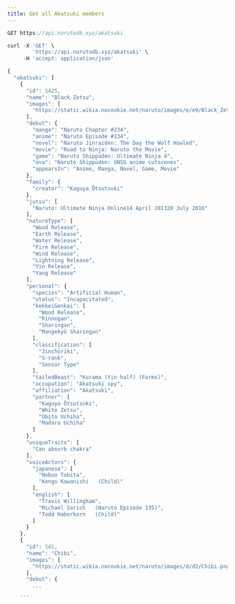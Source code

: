 ```yaml
---
title: Get all Akatsuki members
---
```


```js
GET https://api.narutodb.xyz/akatsuki
```

```js
curl -X 'GET' \
        'https://api.narutodb.xyz/akatsuki' \
     -H 'accept: application/json'
```

````js
{
  "akatsuki": [
    {
      "id": 1425,
      "name": "Black Zetsu",
      "images": [
        "https://static.wikia.nocookie.net/naruto/images/e/e9/Black_Zetsu.png/revision/latest/scale-to-width-down/300?cb=20220215005248"
      ],
      "debut": {
        "manga": "Naruto Chapter #234",
        "anime": "Naruto Episode #134",
        "novel": "Naruto Jinraiden: The Day the Wolf Howled",
        "movie": "Road to Ninja: Naruto the Movie",
        "game": "Naruto Shippūden: Ultimate Ninja 4",
        "ova": "Naruto Shippūden: UNSG anime cutscenes",
        "appearsIn": "Anime, Manga, Novel, Game, Movie"
      },
      "family": {
        "creator": "Kaguya Ōtsutsuki"
      },
      "jutsu": [
        "Naruto: Ultimate Ninja Online14 April 201320 July 2016"
      ],
      "natureType": [
        "Wood Release",
        "Earth Release",
        "Water Release",
        "Fire Release",
        "Wind Release",
        "Lightning Release",
        "Yin Release",
        "Yang Release"
      ],
      "personal": {
        "species": "Artificial Human",
        "status": "Incapacitated",
        "kekkeiGenkai": [
          "Wood Release",
          "Rinnegan",
          "Sharingan",
          "Mangekyō Sharingan"
        ],
        "classification": [
          "Jinchūriki",
          "S-rank",
          "Sensor Type"
        ],
        "tailedBeast": "Kurama (Yin half) (Forms)",
        "occupation": "Akatsuki spy",
        "affiliation": "Akatsuki",
        "partner": [
          "Kaguya Ōtsutsuki",
          "White Zetsu",
          "Obito Uchiha",
          "Madara Uchiha"
        ]
      },
      "uniqueTraits": [
        "Can absorb chakra"
      ],
      "voiceActors": {
        "japanese": [
          "Nobuo Tobita",
          "Kengo Kawanishi   (Child)"
        ],
        "english": [
          "Travis Willingham",
          "Michael Sorich   (Naruto Episode 135)",
          "Todd Haberkorn   (Child)"
        ]
      }
    },
    {
      "id": 141,
      "name": "Chibi",
      "images": [
        "https://static.wikia.nocookie.net/naruto/images/d/d2/Chibi.png/revision/latest/scale-to-width-down/300?cb=20220209063003"
      ],
      "debut": {
        ...

    ```
````

